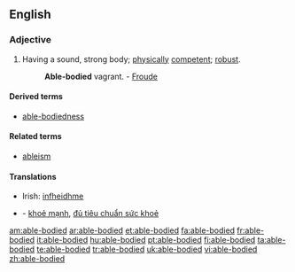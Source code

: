 ==English==

===Adjective===
{{en-adj|pos=[[able]]-[[body|bodied]]}}

# Having a sound, strong body; [[physically]] [[competent]]; [[robust]].
#: '''Able-bodied''' vagrant. - [[w:James Anthony Froude|Froude]]

====Derived terms====
* [[able-bodiedness]]

====Related terms====
* [[ableism]]

====Translations====
* Irish: [[infheidhme]]

{{checktrans-top}}
* {{ttbc|Vietnamese}} - [[khoẻ mạnh]], [[đủ tiêu chuẩn sức khoẻ]]
{{trans-bottom}}

[[am:able-bodied]]
[[ar:able-bodied]]
[[et:able-bodied]]
[[fa:able-bodied]]
[[fr:able-bodied]]
[[it:able-bodied]]
[[hu:able-bodied]]
[[pt:able-bodied]]
[[fi:able-bodied]]
[[ta:able-bodied]]
[[te:able-bodied]]
[[tr:able-bodied]]
[[uk:able-bodied]]
[[vi:able-bodied]]
[[zh:able-bodied]]